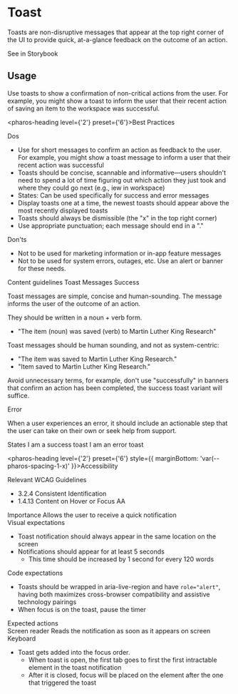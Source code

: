 # Toast

<div style={{ marginBottom: 'var(--pharos-spacing-5-x)' }}>
  <p style={{ fontSize: 'var(--pharos-type-scale-6)', lineHeight: '2rem' }}>
    Toasts are non-disruptive messages that appear at the top right corner of the UI to provide
    quick, at-a-glance feedback on the outcome of an action.
  </p>
  <pharos-link href="#" target="_blank">
    See in Storybook
  </pharos-link>
</div>

## Usage

<div style={{ marginBottom: 'var(--pharos-spacing-3-x)' }}>
  <p>
    Use toasts to show a confirmation of non-critical actions from the user. For example, you might
    show a toast to inform the user that their recent action of saving an item to the workspace was
    successful.
  </p>
</div>

<pharos-heading level={'2'} preset={'6'}>Best Practices</pharos-heading>

<div style={{ marginBottom: 'var(--pharos-spacing-5-x)' }}>
  <div style={{ marginBottom: 'var(--pharos-spacing-3-x)' }}>
    <pharos-heading level={'3'} preset={'2'}>
      Dos
    </pharos-heading>
    <ul>
      <li>
        Use for short messages to confirm an action as feedback to the user. For example, you might
        show a toast message to inform a user that their recent action was successful
      </li>
      <li>
        Toasts should be concise, scannable and informative—users shouldn't need to spend a lot of
        time figuring out which action they just took and where they could go next (e.g., iew in
        workspace)
      </li>
      <li>States: Can be used specifically for success and error messages</li>
      <li>
        Display toasts one at a time, the newest toasts should appear above the most recently
        displayed toasts
      </li>
      <li>Toasts should always be dismissible (the "x" in the top right corner)</li>
      <li>Use appropriate punctuation; each message should end in a "."</li>
    </ul>
  </div>
  <div>
    <pharos-heading level={'3'} preset={'2'}>
      Don'ts
    </pharos-heading>
    <ul>
      <li>Not to be used for marketing information or in-app feature messages</li>
      <li>
        Not to be used for system errors, outages, etc. Use an alert or banner for these needs.
      </li>
    </ul>
  </div>
</div>

<div style={{ marginBottom: 'var(--pharos-spacing-3-x)' }}>
  <pharos-heading level={'2'} preset={'6'} style={{ marginBottom: 'var(--pharos-spacing-1-x)' }}>
    Content guidelines
  </pharos-heading>
  <pharos-heading level={'3'} preset={'4'}>
    Toast Messages
  </pharos-heading>
  <pharos-heading level={'4'} preset={'2'}>
    Success
  </pharos-heading>
  <p>
    Toast messages are simple, concise and human-sounding. The message informs the user of the
    outcome of an action.
  </p>
  <p>They should be written in a noun + verb form.</p>
  <ul className="list-example__no-bullets">
    <li style={{ display: 'flex' }}>
      "The item (noun) was saved (verb) to Martin Luther King Research"
    </li>
  </ul>
  <p>Toast messages should be human sounding, and not as system-centric:</p>
  <ul className="list-example__no-bullets">
    <li style={{ display: 'flex', color: 'var(--pharos-color-green)' }}>
      <pharos-icon
        name={'checkmark'}
        class="checkmark"
        style={{
          marginRight: 'var(--pharos-spacing-one-half-x)',
          fill: 'var(--pharos-color-green)',
        }}
      ></pharos-icon>"The item was saved to Martin Luther King Research."
    </li>
    <li style={{ display: 'flex', color: 'var(--pharos-color-living-coral-53)' }}>
      <pharos-icon
        name={'close'}
        class="close"
        style={{
          marginRight: 'var(--pharos-spacing-one-half-x',
          fill: 'var(--pharos-color-living-coral-53)',
        }}
      ></pharos-icon>"Item saved to Martin Luther King Research."
    </li>
  </ul>
  <p>
    Avoid unnecessary terms, for example, don't use "successfully" in banners that confirm an action
    has been completed, the success toast variant will suffice.
  </p>
  <pharos-heading level={'4'} preset={'2'}>
    Error
  </pharos-heading>
  <p>
    When a user experiences an error, it should include an actionable step that the user can take on
    their own or seek help from support.
  </p>
</div>

<div style={{ marginBottom: 'var(--pharos-spacing-5-x)' }}>
  <pharos-heading level={'2'} preset={'6'}>
    States
  </pharos-heading>
  <pharos-toast open>I am a success toast</pharos-toast>
  <pharos-toast status="error" open>
    I am an error toast
  </pharos-toast>
</div>

<pharos-heading level={'2'} preset={'6'} style={{ marginBottom: 'var(--pharos-spacing-1-x)' }}>Accessibility</pharos-heading>

<div style={{ marginBottom: 'var(--pharos-spacing-3-x)' }}>
  <pharos-heading level={'3'} preset={'2'}>
    Relevant WCAG Guidelines
  </pharos-heading>
  <ul style={{ marginBottom: 'var(--pharos-spacing-1-x)' }}>
    <li>
      <pharos-link href="https://www.w3.org/WAI/WCAG21/Understanding/consistent-identification.html">
        3.2.4 Consistent Identification
      </pharos-link>
    </li>
    <li>
      <pharos-link href="https://www.w3.org/WAI/WCAG21/Understanding/content-on-hover-or-focus.html">
        1.4.13 Content on Hover or Focus AA
      </pharos-link>
    </li>
  </ul>
</div>
<div style={{ marginBottom: 'var(--pharos-spacing-3-x)' }}>
  <pharos-heading level={'3'} preset={'2'}>
    Importance
  </pharos-heading>
  Allows the user to receive a quick notification
</div>
<div style={{ marginBottom: 'var(--pharos-spacing-3-x)' }}>
  <pharos-heading level={'3'} preset={'2'}>
    Visual expectations
  </pharos-heading>
  <ul>
    <li>Toast notification should always appear in the same location on the screen</li>
    <li>
      Notifications should appear for at least 5 seconds
      <ul>
        <li>This time should be increased by 1 second for every 120 words</li>
      </ul>
    </li>
  </ul>
</div>
<div style={{ marginBottom: 'var(--pharos-spacing-3-x)' }}>
  <pharos-heading level={'3'} preset={'2'}>
    Code expectations
  </pharos-heading>
  <ul>
    <li>
      Toasts should be wrapped in aria-live-region and have <code>role="alert"</code>, having both
      maximizes cross-browser compatibility and assistive technology pairings
    </li>
    <li>When focus is on the toast, pause the timer</li>
  </ul>
</div>
<div>
  <pharos-heading level={'3'} preset={'2'}>
    Expected actions
  </pharos-heading>
  <div style={{ marginBottom: 'var(--pharos-spacing-1-x)' }}>
    <pharos-heading level={'4'} preset={'1--bold'}>
      Screen reader
    </pharos-heading>
    Reads the notification as soon as it appears on screen
  </div>
  <pharos-heading level={'4'} preset={'1--bold'}>
    Keyboard
  </pharos-heading>
  <ul>
    <li>
      Toast gets added into the focus order.
      <ul>
        <li>
          When toast is open, the first tab goes to first the first intractable element in the toast
          notification
        </li>
        <li>
          After it is closed, focus will be placed on the element after the one that triggered the
          toast
        </li>
      </ul>
    </li>
  </ul>
</div>

